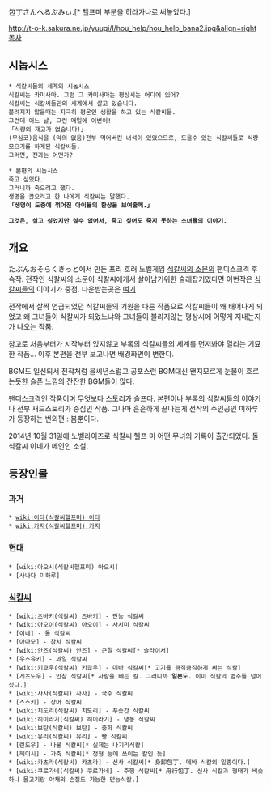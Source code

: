 包丁さんへるぷみぃ.[* 헬프미 부분을 히라가나로 써놓았다.]

http://t-o-k.sakura.ne.jp/yuugi/l/hou_help/hou_help_bana2.jpg&align=right [[목차]]
== 시놉시스 ==
 * 식칼씨들의 세계의 시놉시스
 식칼씨는 카미사마. 그럼 그 카미사마는 평상시는 어디에 있어?
 식칼씨는 식칼씨들만의 세계에서 살고 있습니다.
 불려지지 않을때는 지극히 평온인 생활을 하고 있는 식칼씨들.
 그런데 어느 날, 그런 매일에 이변이!
 「식량의 재고가 없습니다!」
 (무심코)음식을 (악의 없음)전부 먹어버린 녀석이 있었으므로, 도울수 있는 식칼씨들로 식량모으기를 하게된 식칼씨들.  
 그러면, 전과는 어떤가?


 * 본편의 시놉시스
 죽고 싶었다.
 그러니까 죽으려고 했다.
 생명을 끊으려고 한 나에게 식칼씨는 말했다.  
 '''「생명이 도중에 꺾어진 아이들의 환상을 보여줄께.」'''

 '''그것은, 살고 싶었지만 살수 없어서, 죽고 싶어도 죽지 못하는 소녀들의 이야기.'''

== 개요 ==
たぶんおそらくきっと에서 만든 프리 호러 노벨게임 [[식칼씨의 소문]]의 팬디스크격 후속작. 전작인 식칼씨의 소문이 식칼씨에게서 살아남기위한 술래잡기였다면 이번작은 [[식칼씨]]들의 이야기가 중점. 다운받는곳은 [http://t-o-k.sakura.ne.jp/yuugi/l/hou_help/index.html 여기]

전작에서 살짝 언급되었던 식칼씨들의 기원을 다룬 작품으로 식칼씨들이 왜 태어나게 되었고 왜 그녀들이 식칼씨가 되었느냐와 그녀들이 불리지않는 평상시에 어떻게 지내는지가 나오는 작품.

참고로 처음부터가 시작부터 있지않고 부록의 식칼씨들의 세계를 먼저봐야 열리는 기묘한 작품... 이후 본편을 전부 보고나면 배경화면이 변한다.

BGM도 일신되서 전작처럼 을씨년스럽고 공포스런 BGM대신 왠지모르게 눈물이 흐르는듯한 슬픈 느낌의 잔잔한 BGM들이 많다.

팬디스크격인 작품이며 무엇보다 스토리가 슬프다. 본편이나 부록의 식칼씨들의 이야기나 전부 새드스토리가 중심인 작품. 그나마 훈훈하게 끝나는게 전작의 주인공인 미하루가 등장하는 번외편 : 봄뿐이다.

2014년 10월 31일에 노벨라이즈로 식칼씨 헬프 미 어떤 무녀의 기록이 출간되었다. 돌 식칼씨 이네가 메인인 소설.

== 등장인물 ==
=== 과거 ===
 * [[wiki:이타(식칼씨헬프미) 이타]]
 * [[wiki:카지(식칼씨헬프미) 카지]]

=== 현대 ===
 * [wiki:아오시(식칼씨헬프미) 아오시]
 * [사나다 미하루]

=== [[식칼씨]] ===
 * [wiki:츠바키(식칼씨) 츠바키] - 만능 식칼씨
 * [wiki:아오이(식칼씨) 아오이] - 사시미 식칼씨
 * [이네] - 돌 식칼씨
 * [아마모] - 참치 식칼씨
 * [wiki:안즈(식칼씨) 안즈] - 근절 식칼씨[* 슬라이서]
 * [우스유키] - 과일 식칼씨
 * [wiki:키쿄우(식칼씨) 키쿄우] - 데바 식칼씨[* 고기를 큼직큼직하게 써는 식칼]
 * [게츠도우] - 인참 식칼씨[* 사람을 베는 칼. 그러니까 '''일본도.''' 이미 식칼의 범주를 넘어섰다.]
 * [wiki:사사(식칼씨) 사사] - 국수 식칼씨
 * [스스키] - 장어 식칼씨
 * [wiki:치도리(식칼씨) 치도리] - 푸줏간 식칼씨
 * [wiki:히이라기(식칼씨) 히이라기] - 냉동 식칼씨
 * [wiki:보탄(식칼씨) 보탄] - 중화 식칼씨
 * [wiki:유리(식칼씨) 유리] - 빵 식칼씨
 * [린도우] - 나물 식칼씨[* 실제는 나기리식칼]
 * [헤이시] - 가축 식칼씨[* 정형 등에 쓰이는 칼인 듯]
 * [wiki:카츠라(식칼씨) 카츠라] - 신사 식칼씨[* 身卸包丁. 데바 식칼의 일종이다.]
 * [wiki:쿠로가네(식칼씨) 쿠로가네] - 주행 식칼씨[* 舟行包丁. 신사 식칼과 형태가 비슷하나 물고기랑 야채의 손질도 가능한 만능식칼.]

